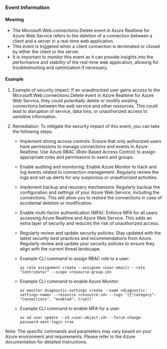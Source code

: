 
### Event Information

#### Meaning

- The Microsoft.Web.connections.Delete event in Azure Realtime for Azure Web Service refers to the deletion of a connection between a client and a server in a real-time web application.
- This event is triggered when a client connection is terminated or closed by either the client or the server.
- It is important to monitor this event as it can provide insights into the performance and stability of the real-time web application, allowing for troubleshooting and optimization if necessary.

#### Example

1. Example of security impact: If an unauthorized user gains access to the Microsoft.Web.connections.Delete event in Azure Realtime for Azure Web Service, they could potentially delete or modify existing connections between the web service and other resources. This could lead to disruption of service, data loss, or unauthorized access to sensitive information.

2. Remediation: To mitigate the security impact of this event, you can take the following steps:

   - Implement strong access controls: Ensure that only authorized users have permissions to manage connections and events in Azure Realtime. Use Azure RBAC (Role-Based Access Control) to assign appropriate roles and permissions to users and groups.

   - Enable auditing and monitoring: Enable Azure Monitor to track and log events related to connection management. Regularly review the logs and set up alerts for any suspicious or unauthorized activities.

   - Implement backup and recovery mechanisms: Regularly backup the configuration and settings of your Azure Web Service, including the connections. This will allow you to restore the connections in case of accidental deletion or modification.

   - Enable multi-factor authentication (MFA): Enforce MFA for all users accessing Azure Realtime and Azure Web Service. This adds an extra layer of security and reduces the risk of unauthorized access.

   - Regularly review and update security policies: Stay updated with the latest security best practices and recommendations from Azure. Regularly review and update your security policies to ensure they align with the current threat landscape.

   - Example CLI command to assign RBAC role to a user:
     ```
     az role assignment create --assignee <user-email> --role "Contributor" --scope <resource-group-id>
     ```

   - Example CLI command to enable Azure Monitor:
     ```
     az monitor diagnostic-settings create --name <diagnostic-settings-name> --resource <resource-id> --logs '[{"category": "Connections", "enabled": true}]'
     ```

   - Example CLI command to enable MFA for a user:
     ```
     az ad user update --id <user-object-id> --force-change-password-next-login true
     ```

Note: The specific commands and parameters may vary based on your Azure environment and requirements. Please refer to the Azure documentation for detailed instructions.

